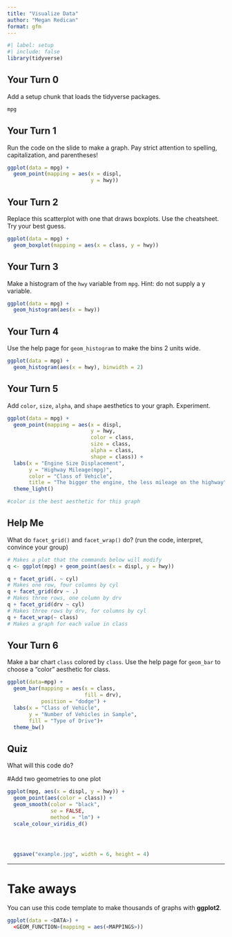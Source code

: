 ```yaml
---
title: "Visualize Data"
author: "Megan Redican"
format: gfm
---
```



```r
#| label: setup
#| include: false
library(tidyverse)
```



## Your Turn 0

Add a setup chunk that loads the tidyverse packages.


```r
mpg
```


## Your Turn 1

Run the code on the slide to make a graph. Pay strict attention to spelling, capitalization, and parentheses!

```r
ggplot(data = mpg) +
  geom_point(mapping = aes(x = displ,
                           y = hwy))
```


## Your Turn 2

Replace this scatterplot with one that draws boxplots. Use the cheatsheet. Try your best guess.

```r
ggplot(data = mpg) +
  geom_boxplot(mapping = aes(x = class, y = hwy))
```


## Your Turn 3

Make a histogram of the `hwy` variable from `mpg`. Hint: do not supply a y variable.

```r
ggplot(data = mpg) +
  geom_histogram(aes(x = hwy))
```

## Your Turn 4

Use the help page for `geom_histogram` to make the bins 2 units wide.

```r
ggplot(data = mpg) +
  geom_histogram(aes(x = hwy), binwidth = 2)
```


## Your Turn 5

Add `color`, `size`, `alpha`, and `shape` aesthetics to your graph. Experiment.  

```r
ggplot(data = mpg) +
  geom_point(mapping = aes(x = displ, 
                           y = hwy, 
                           color = class,
                           size = class,
                           alpha = class,
                           shape = class)) +
  labs(x = "Engine Size Displacement",
       y = "Highway Mileage(mpg)",
       color = "Class of Vehicle",
       title = "The bigger the engine, the less mileage on the highway")+
  theme_light()

#color is the best aesthetic for this graph
```

## Help Me

What do `facet_grid()` and `facet_wrap()` do? 
(run the code, interpret, convince your group)

```r
# Makes a plot that the commands below will modify
q <- ggplot(mpg) + geom_point(aes(x = displ, y = hwy))

q + facet_grid(. ~ cyl)
# Makes one row, four columns by cyl
q + facet_grid(drv ~ .)
# Makes three rows, one column by drv
q + facet_grid(drv ~ cyl)
# Makes three rows by drv, for columns by cyl
q + facet_wrap(~ class)
# Makes a graph for each value in class
```


## Your Turn 6

Make a bar chart `class` colored by `class`. Use the help page for `geom_bar` to choose a "color" aesthetic for class.

```r
ggplot(data=mpg) +
  geom_bar(mapping = aes(x = class, 
                         fill = drv),
           position = "dodge") +
  labs(x = "Class of Vehicle",
       y = "Number of Vehicles in Sample",
       fill = "Type of Drive")+
  theme_bw()
```

## Quiz

What will this code do?

#Add two geometries to one plot

```r
ggplot(mpg, aes(x = displ, y = hwy)) + 
  geom_point(aes(color = class)) +
  geom_smooth(color = "black", 
              se = FALSE, 
              method = "lm") +
  scale_colour_viridis_d()




  ggsave("example.jpg", width = 6, height = 4)
```


***

# Take aways

You can use this code template to make thousands of graphs with **ggplot2**.

```r
ggplot(data = <DATA>) +
  <GEOM_FUNCTION>(mapping = aes(<MAPPINGS>))
```